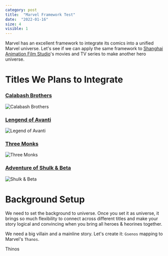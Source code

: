 ```yaml
---
category: post
title:  "Marvel Framework Test"
date:  "2022-01-16"
size: 4
visible: 1
---
```


Marvel has an excellent framework to integrate its comics into a unified Marvel universe. Let's see if we can apply the same framework to [Shanghai Animation Film Studio](https://en.wikipedia.org/wiki/Shanghai_Animation_Film_Studio)'s movies and TV series to make another hero universe.

# Titles We Plans to Integrate
### [Calabash Brothers](https://en.wikipedia.org/wiki/Calabash_Brothers)
![Calabash Brothers](https://upload.wikimedia.org/wikipedia/en/3/37/Calabashbrothers.jpg)
### [Lengend of Avanti](https://zh.wikipedia.org/wiki/%E9%98%BF%E5%87%A1%E6%8F%90%E7%9A%84%E6%95%85%E4%BA%8B)
![Legend of Avanti](https://upload.wikimedia.org/wikipedia/zh/0/0f/%E7%94%B5%E5%BD%B1%E9%98%BF%E5%87%A1%E6%8F%90%E7%9A%84%E6%95%85%E4%BA%8B%E7%94%BB%E9%9D%A2.jpg)
### [Three Monks](https://en.wikipedia.org/wiki/Three_Monks)
![Three Monks](https://upload.wikimedia.org/wikipedia/en/7/71/ThreeMonksAnimation2.jpg)
### [Adventure of Shulk & Beta](https://zh.wikipedia.org/wiki/%E8%88%92%E5%85%8B%E5%92%8C%E8%B4%9D%E5%A1%94)
![Shulk & Beta]()

# Background Setup
We need to set the background to universe. Once you set it as universe, it brings so much flexibility to connect across different titles and make your story logical and convincing when you bring all heroes & heorines together.

We need a big villain and a mainline story. Let's create it: `Gsenos` mapping to Marvel's `Thanos`.

Thinos
